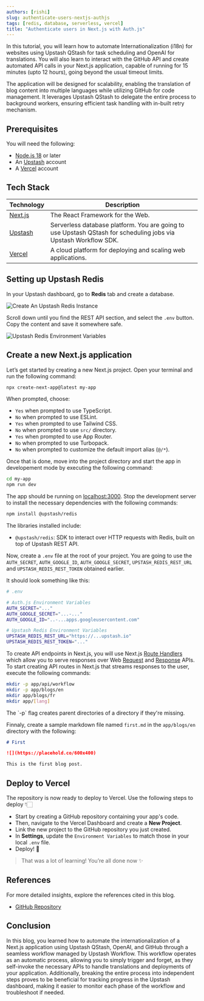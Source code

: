 ```yaml
---
authors: [rishi]
slug: authenticate-users-nextjs-authjs
tags: [redis, database, serverless, vercel]
title: "Authenticate users in Next.js with Auth.js"
---
```


In this tutorial, you will learn how to automate Internationalization (i18n) for websites using Upstash QStash for task scheduling and OpenAI for translations. You will also learn to interact with the GitHub API and create automated API calls in your Next.js application, capable of running for 15 minutes (upto 12 hours), going beyond the usual timeout limits.

The application will be designed for scalability, enabling the translation of blog content into multiple languages while utilizing GitHub for code management. It leverages Upstash QStash to delegate the entire process to background workers, ensuring efficient task handling with in-built retry mechanism.

## Prerequisites

You will need the following:

- [Node.js 18](https://nodejs.org/en/blog/announcements/v18-release-announce) or later
- An [Upstash](https://console.upstash.com) account
- A [Vercel](https://vercel.com/dashboard) account

## Tech Stack

| Technology | Description |
| --- | --- |
| [Next.js](https://nextjs.org) | The React Framework for the Web. |
| [Upstash](https://upstash.com) | Serverless database platform. You are going to use Upstash QStash for scheduling jobs via Upstash Workflow SDK. |
| [Vercel](https://vercel.com) | A cloud platform for deploying and scaling web applications. |

## Setting up Upstash Redis

In your Upstash dashboard, go to **Redis** tab and create a database.

![Create An Upstash Redis Instance](/blog/scheduled-transcriber/redis-create.png)

Scroll down until you find the REST API section, and select the `.env` button. Copy the content and save it somewhere safe.

![Upstash Redis Environment Variables](/blog/scheduled-transcriber/redis-env.png)

## Create a new Next.js application

Let’s get started by creating a new Next.js project. Open your terminal and run the following command:

```bash
npx create-next-app@latest my-app
```

When prompted, choose:

- `Yes` when prompted to use TypeScript.
- `No` when prompted to use ESLint.
- `Yes` when prompted to use Tailwind CSS.
- `No` when prompted to use `src/` directory.
- `Yes` when prompted to use App Router.
- `No` when prompted to use Turbopack.
- `No` when prompted to customize the default import alias (`@/*`).

Once that is done, move into the project directory and start the app in developement mode by executing the following command:

```bash
cd my-app
npm run dev
```

The app should be running on [localhost:3000](http://localhost:3000). Stop the development server to install the necessary dependencies with the following commands:

```bash
npm install @upstash/redis
```

The libraries installed include:

- `@upstash/redis`: SDK to interact over HTTP requests with Redis, built on top of Upstash REST API.

Now, create a `.env` file at the root of your project. You are going to use the `AUTH_SECRET`, `AUTH_GOOGLE_ID`, `AUTH_GOOGLE_SECRET`, `UPSTASH_REDIS_REST_URL` and `UPSTASH_REDIS_REST_TOKEN` obtained earlier.

It should look something like this:

```bash
# .env

# Auth.js Environment Variables
AUTH_SECRET="..."
AUTH_GOOGLE_SECRET="...-..."
AUTH_GOOGLE_ID="..-...apps.googleusercontent.com"

# Upstash Redis Environment Variables
UPSTASH_REDIS_REST_URL="https://...upstash.io"
UPSTASH_REDIS_REST_TOKEN="..."
```

To create API endpoints in Next.js, you will use Next.js [Route Handlers](https://nextjs.org/docs/app/building-your-application/routing/route-handlers) which allow you to serve responses over Web [Request](https://developer.mozilla.org/docs/Web/API/Request) and [Response](https://developer.mozilla.org/en-US/docs/Web/API/Response) APIs. To start creating API routes in Next.js that streams responses to the user, execute the following commands:

```bash
mkdir -p app/api/workflow
mkdir -p app/blogs/en
mkdir app/blogs/fr
mkdir app/[lang]
```

<Note type="tip">
  The `-p` flag creates parent directories of a directory if they're missing.
</Note>

Finnaly, create a sample markdown file named `first.md` in the `app/blogs/en` directory with the following:

```md
# First

![](https://placehold.co/600x400)

This is the first blog post.
```

## Deploy to Vercel

The repository is now ready to deploy to Vercel. Use the following steps to deploy 👇🏻

- Start by creating a GitHub repository containing your app's code.
- Then, navigate to the Vercel Dashboard and create a **New Project**.
- Link the new project to the GitHub repository you just created.
- In **Settings**, update the `Environment Variables` to match those in your local `.env` file.
- Deploy! 🚀

> That was a lot of learning! You’re all done now ✨

## References

For more detailed insights, explore the references cited in this blog.

- [GitHub Repository](https://github.com/rishi-raj-jain/scheduled-i18n-nextjs-app)

## Conclusion

In this blog, you learned how to automate the internationalization of a Next.js application using Upstash QStash, OpenAI, and GitHub through a seamless workflow managed by Upstash Workflow. This workflow operates as an automatic process, allowing you to simply trigger and forget, as they self-invoke the necessary APIs to handle translations and deployments of your application. Additionally, breaking the entire process into independent steps proves to be beneficial for tracking progress in the Upstash dashboard, making it easier to monitor each phase of the workflow and troubleshoot if needed.
